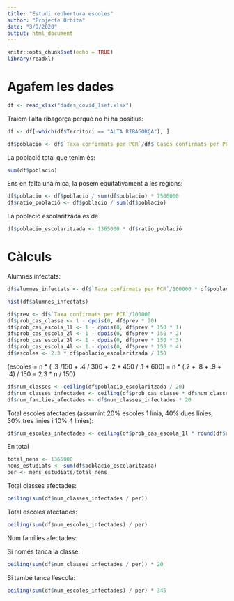 ```yaml
---
title: "Estudi reobertura escoles"
author: "Projecte Òrbita"
date: "3/9/2020"
output: html_document
---
```


```r
knitr::opts_chunk$set(echo = TRUE)
library(readxl)
```

# Agafem les dades

```r
df <- read_xlsx("dades_covid_1set.xlsx")
```

Traiem l'alta ribagorça perquè no hi ha positius:

```r
df <- df[-which(df$Territori == "ALTA RIBAGORÇA"), ]
```

```r
df$poblacio <- df$`Taxa confirmats per PCR`/df$`Casos confirmats per PCR` * 100000
```

La població total que tenim és: 

```r
sum(df$poblacio)
```

Ens en falta una mica, la posem equitativament a les regions:

```r
df$poblacio <- df$poblacio / sum(df$poblacio) * 7500000
df$ratio_població <- df$poblacio / sum(df$poblacio)
```

La població escolaritzada és de 

```r
df$poblacio_escolaritzada <- 1365000 * df$ratio_població
```

# Càlculs

Alumnes infectats:

```r
df$alumnes_infectats <- df$`Taxa confirmats per PCR`/100000 * df$poblacio_escolaritzada
```

```r
hist(df$alumnes_infectats)
```

```r
df$prev <- df$`Taxa confirmats per PCR`/100000
df$prob_cas_classe <- 1 - dpois(0, df$prev * 20)
df$prob_cas_escola_1l <- 1 - dpois(0, df$prev * 150 * 1)
df$prob_cas_escola_2l <- 1 - dpois(0, df$prev * 150 * 2)
df$prob_cas_escola_3l <- 1 - dpois(0, df$prev * 150 * 3)
df$prob_cas_escola_4l <- 1 - dpois(0, df$prev * 150 * 4)
df$escoles <- 2.3 * df$poblacio_escolaritzada / 150
```

(escoles = n * ( .3 /150 + .4 / 300 + .2 * 450 / .1 * 600) = n * (.2 + .8 + .9 + .4) / 150 = 2.3 * n / 150)

```r
df$num_classes <- ceiling(df$poblacio_escolaritzada / 20)
df$num_classes_infectades <- ceiling(df$prob_cas_classe * df$num_classes)
df$num_families_afectades <- df$num_classes_infectades * 20
```

Total escoles afectades (assumint 20% escoles 1 línia, 40% dues línies, 30% tres línies i 10% 4 línies):

```r
df$num_escoles_infectades <- ceiling(df$prob_cas_escola_1l * round(df$escoles * .2)) + ceiling(df$prob_cas_escola_2l * round(df$escoles * .4)) + ceiling(df$prob_cas_escola_3l * round(df$escoles * .3)) + ceiling(df$prob_cas_escola_4l * round(df$escoles * .1))
```

En total

```r
total_nens <- 1365000
nens_estudiats <- sum(df$poblacio_escolaritzada)
per <- nens_estudiats/total_nens
```

Total classes afectades:

```r
ceiling(sum(df$num_classes_infectades / per))
```

Total escoles afectades:

```r
ceiling(sum(df$num_escoles_infectades) / per)
```

Num famílies afectades:

Si només tanca la classe:

```r
ceiling(sum(df$num_classes_infectades / per)) * 20
```

Si també tanca l'escola:

```r
ceiling(sum(df$num_escoles_infectades) / per) * 345
```

